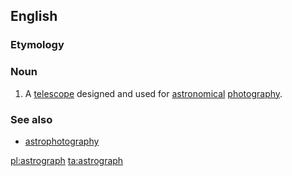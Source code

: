 ==English==

===Etymology===
{{confix|en|astro|graph}}

===Noun===
{{en-noun}}
{{wikipedia}}

# {{lb|en|astronomy}} A [[telescope]] designed and used for [[astronomical]] [[photography]].

===See also===
* [[astrophotography]]

[[pl:astrograph]]
[[ta:astrograph]]